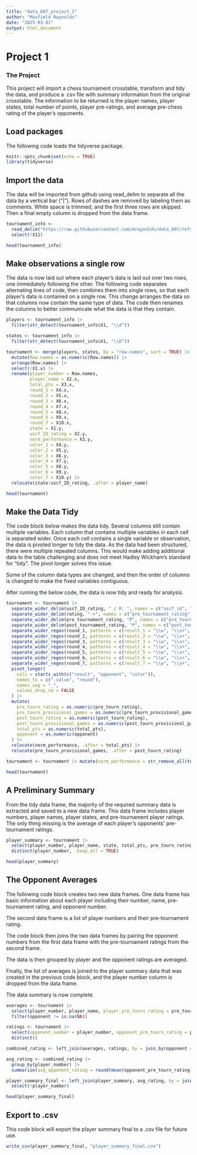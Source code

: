 ```yaml
---
title: "data_607_project_1"
author: "Maxfield Raynolds"
date: "2025-03-01"
output: html_document
---
```

# Project 1 

### The Project

This project will import a chess tournament crosstable, transform and tidy the data, and produce a .csv file with summary information from the original crosstable. The information to be returned is the player names, player states, total number of points, player pre-ratings, and average pre-chess rating of the player's opponents.

## Load packages

The following code loads the tidyverse package.

```r
knitr::opts_chunk$set(echo = TRUE)
library(tidyverse)
```

## Import the data

The data will be imported from github using read_delim to separate all the data by a vertical bar ("|"). Rows of dashes are removed by labeling them as comments. White space is trimmed, and the first three rows are skipped. Then a final empty column is dropped from the data frame.

```r
tournament_info <-
  read_delim("https://raw.githubusercontent.com/mraynolds/data_607/refs/heads/main/tournamentinfo.txt", delim = "|", comment = "--", trim_ws = TRUE, skip = 3, col_names = FALSE, show_col_types = FALSE) |> 
  select(!X11)

head(tournament_info)
```

## Make observations a single row

The data is now laid out where each player's data is laid out over two rows, one immediately following the other. The following code separates alternating lines of code, then combines them into single rows, so that each player's data is contained on a single row. This change arranges the data so that columns now contain the same type of data. The code then renames the columns  to better communicate what the data is that they contain.

```r
players <- tournament_info |> 
  filter(str_detect(tournament_info$X1, "\\d"))

states <- tournament_info |> 
  filter(str_detect(tournament_info$X1, "\\D"))

tournament <- merge(players, states, by = "row.names", sort = TRUE) |> 
  mutate(Row.names = as.numeric(Row.names)) |> 
  arrange(Row.names) |> 
  select(!X1.x) |> 
  rename(player_number = Row.names,
         player_name = X2.x,
         total_pts = X3.x,
         round_1 = X4.x,
         round_2 = X5.x,
         round_3 = X6.x,
         round_4 = X7.x,
         round_5 = X8.x,
         round_6 = X9.x,
         round_7 = X10.x,
         state = X1.y,
         uscf_ID_rating = X2.y,
         norm_performance = X3.y,
         color_1 = X4.y,
         color_2 = X5.y,
         color_3 = X6.y,
         color_4 = X7.y,
         color_5 = X8.y,
         color_6 = X9.y,
         color_7 = X10.y) |> 
  relocate(state:uscf_ID_rating, .after = player_name)

head(tournament)
```

## Make the Data Tidy

The code block below makes the data tidy. Several columns still contain multiple variables. Each column that contains multiple variables in each cell is separated wider. Once each cell contains a single variable or observation, the data is pivoted longer to tidy the data. As the data had been structured, there were multiple repeated columns. This would make adding additional data to the table challenging and does not meet Hadley Wickham's standard for "tidy". The pivot longer solves this issue.

Some of the column data types are changed, and then the order of columns is changed to make the fixed variables contiguous.

After running the below code, the data is now tidy and ready for analysis.

```r
tournament <- tournament |> 
  separate_wider_delim(uscf_ID_rating, " / R: ", names = c("uscf_id", "rating")) |> 
  separate_wider_delim(rating, "->", names = c("pre_tournament_rating", "post_tournament_rating")) |> 
  separate_wider_delim(pre_tournament_rating, "P", names = c("pre_tourn_rating","pre_tourn_provisional_games"), too_few = "align_start") |> 
  separate_wider_delim(post_tournament_rating, "P", names = c("post_tourn_rating","post_tourn_provisional_games"), too_few = "align_start") |>
  separate_wider_regex(round_1, patterns = c(result_1 = "\\w", "\\s+", opponent_1 = "\\d+"), too_few = "align_start") |> 
  separate_wider_regex(round_2, patterns = c(result_2 = "\\w", "\\s+", opponent_2 = "\\d+"), too_few = "align_start") |>
  separate_wider_regex(round_3, patterns = c(result_3 = "\\w", "\\s+", opponent_3 = "\\d+"), too_few = "align_start") |>
  separate_wider_regex(round_4, patterns = c(result_4 = "\\w", "\\s+", opponent_4 = "\\d+"), too_few = "align_start") |>
  separate_wider_regex(round_5, patterns = c(result_5 = "\\w", "\\s+", opponent_5 = "\\d+"), too_few = "align_start") |>
  separate_wider_regex(round_6, patterns = c(result_6 = "\\w", "\\s+", opponent_6 = "\\d+"), too_few = "align_start") |>
  separate_wider_regex(round_7, patterns = c(result_7 = "\\w", "\\s+", opponent_7 = "\\d+"), too_few = "align_start") |>
  pivot_longer(
    cols = starts_with(c("result", "opponent", "color")),
    names_to = c(".value", "round"),
    names_sep = "_",
    values_drop_na = FALSE
  ) |> 
  mutate(
    pre_tourn_rating = as.numeric(pre_tourn_rating),
    pre_tourn_provisional_games = as.numeric(pre_tourn_provisional_games),
    post_tourn_rating = as.numeric(post_tourn_rating),
    post_tourn_provisional_games = as.numeric(post_tourn_provisional_games),
    total_pts = as.numeric(total_pts),
    opponent = as.numeric(opponent)
  ) |> 
  relocate(norm_performance, .after = total_pts) |> 
  relocate(pre_tourn_provisional_games, .after = post_tourn_rating)

tournament <- tournament |> mutate(norm_performance = str_remove_all(tournament$norm_performance, "N:"))

head(tournament)
```

## A Preliminary Summary

From the tidy data frame, the majority of the required summary data is extracted and saved to a new data frame. This data frame includes player numbers, player names, player states, and pre-tournament player ratings. The only thing missing is the average of each player’s opponents’ pre-tournament ratings.

```r
player_summary <- tournament |>
  select(player_number, player_name, state, total_pts, pre_tourn_rating) |> 
  distinct(player_number, .keep_all = TRUE)

head(player_summary)
```

## The Opponent Averages

The following code block creates two new data frames. One data frame has basic information about each player including their number, name, pre-tournament rating, and opponent number. 

The second data frame is a list of player numbers and their pre-tournament rating.

The code block then joins the two data frames by pairing the opponent numbers from the first data frame with the pre-tournament ratings from the second frame.

The data is then grouped by player and the opponent ratings are averaged.

Finally, the list of averages is joined to the player summary data that was created in the previous code block, and the player number column is dropped from the data frame.

The data summary is now complete.

```r
averages <- tournament |> 
  select(player_number, player_name, player_pre_tourn_rating = pre_tourn_rating, opponent) |> 
  filter(opponent != is.na(NA))

ratings <- tournament |> 
  select(opponent_number = player_number, opponent_pre_tourn_rating = pre_tourn_rating) |> 
  distinct()

combined_rating <- left_join(averages, ratings, by = join_by(opponent == opponent_number))

avg_rating <- combined_rating |> 
  group_by(player_number) |> 
  summarize(avg_opponent_rating = round(mean(opponent_pre_tourn_rating)))

player_summary_final <- left_join(player_summary, avg_rating, by = join_by(player_number == player_number)) |> 
  select(!player_number)

head(player_summary_final)
```

## Export to .csv

This code block will export the player summary final to a .csv file for future use.

```r
write_csv(player_summary_final, "player_summary_final.csv")
```

